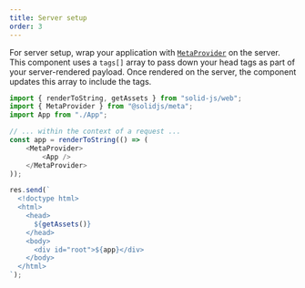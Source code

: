 ```yaml
---
title: Server setup
order: 3
---
```


For server setup, wrap your application with [`MetaProvider`](/solid-meta/reference/meta/metaprovider) on the server. This component uses a `tags[]` array to pass down your head tags as part of your server-rendered payload. Once rendered on the server, the component updates this array to include the tags.

```js
import { renderToString, getAssets } from "solid-js/web";
import { MetaProvider } from "@solidjs/meta";
import App from "./App";

// ... within the context of a request ...
const app = renderToString(() => (
	<MetaProvider>
		<App />
	</MetaProvider>
));

res.send(`
  <!doctype html>
  <html>
    <head>
      ${getAssets()}
    </head>
    <body>
      <div id="root">${app}</div>
    </body>
  </html>
`);
```
